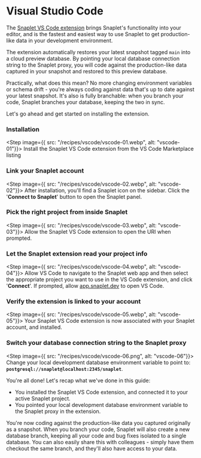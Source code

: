 
# Visual Studio Code

The [Snaplet VS Code extension](https://marketplace.visualstudio.com/items?itemName=snaplet.snaplet-vscode) brings Snaplet's functionality into your editor, and is the fastest and easiest way to use Snaplet to get production-like data in your development environment.

The extension automatically restores your latest snapshot tagged `main` into a cloud preview database. By pointing your local database connection string to the Snaplet proxy, you will code against the production-like data captured in your snapshot and restored to this preview database.

Practically, what does this mean? No more changing environment variables or schema drift - you're always coding against data that's up to date against your latest snapshot. It's also is fully branchable: when you branch your code, Snaplet branches your database, keeping the two in sync.

Let's go ahead and get started on installing the extension.

<Steps>

### Installation

<Step image={{ src: "/recipes/vscode/vscode-01.webp", alt: "vscode-01"}}>
Install the Snaplet VS Code extension from the VS Code Marketplace listing
</Step>

### Link your Snaplet account

<Step image={{ src: "/recipes/vscode/vscode-02.webp", alt: "vscode-02"}}>
After installation, you'll find a Snaplet icon on the sidebar. Click the '**Connect to Snaplet**' button to open the Snaplet panel.
</Step>

### Pick the right project from inside Snaplet

<Step image={{ src: "/recipes/vscode/vscode-03.webp", alt: "vscode-03"}}>
Allow the Snaplet VS Code extension to open the URI when prompted.
</Step>

### Let the Snaplet extension read your project info

<Step image={{ src: "/recipes/vscode/vscode-04.webp", alt: "vscode-04"}}>
Allow VS Code to navigate to the Snaplet web app and then select the appropriate project you want to use in the VS Code extension, and click '**Connect**'. If prompted, allow [app.snaplet.dev](http://app.snaplet.dev) to open VS Code.
</Step>

### Verify the extension is linked to your account

<Step image={{ src: "/recipes/vscode/vscode-05.webp", alt: "vscode-05"}}>
Your Snaplet VS Code extension is now associated with your Snaplet account, and installed.
</Step>

### Switch your database connection string to the Snaplet proxy

<Step image={{ src: "/recipes/vscode/vscode-06.png", alt: "vscode-06"}}>
Change your local development database environment variable to point to: **`postgresql://snaplet@localhost:2345/snaplet`**.
</Step>

</Steps>

You're all done! Let's recap what we've done in this guide:

* You installed the Snaplet VS Code extension, and connected it to your active Snaplet project.
* You pointed your local development database environment variable to the Snaplet proxy in the extension.

You're now coding against the production-like data you captured originally as a snapshot. When you branch your code, Snaplet will also create a new database branch, keeping all your code and bug fixes isolated to a single database. You can also easily share this with colleagues - simply have them checkout the same branch, and they'll also have access to your data.
